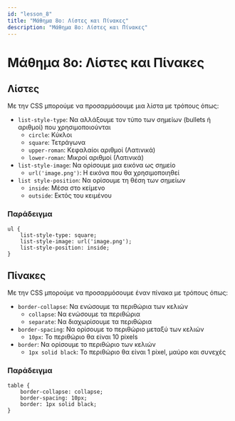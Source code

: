 ```yaml
---
id: "lesson_8"
title: "Μάθημα 8ο: Λίστες και Πίνακες"
description: "Μάθημα 8ο: Λίστες και Πίνακες"
---
```


# Μάθημα 8ο: Λίστες και Πίνακες

## Λίστες

Με την CSS μπορούμε να προσαρμόσουμε μια λίστα με τρόπους όπως:

* `list-style-type`: Να αλλάξουμε τον τύπο των σημείων (bullets ή αριθμοί) που χρησιμοποιούνται
    * `circle`: Κύκλοι
    * `square`: Τετράγωνα
    * `upper-roman`: Κεφαλαίοι αριθμοί (Λατινικά)
    * `lower-roman`: Μικροί αριθμοί (Λατινικά)
* `list-style-image`: Να ορίσουμε μια εικόνα ως σημείο
    * `url('image.png')`: Η εικόνα που θα χρησιμοποιηθεί
* `list style-position`: Να ορίσουμε τη θέση των σημείων
    * `inside`: Μέσα στο κείμενο
    * `outside`: Εκτός του κειμένου

### Παράδειγμα

```
ul {
    list-style-type: square;
    list-style-image: url('image.png');
    list-style-position: inside;
}
```

## Πίνακες

Με την CSS μπορούμε να προσαρμόσουμε έναν πίνακα με τρόπους όπως:

* `border-collapse`: Να ενώσουμε τα περιθώρια των κελιών
    * `collapse`: Να ενώσουμε τα περιθώρια
    * `separate`: Να διαχωρίσουμε τα περιθώρια
* `border-spacing`: Να ορίσουμε το περιθώριο μεταξύ των κελιών
    * `10px`: Το περιθώριο θα είναι 10 pixels
* `border`: Να ορίσουμε το περιθώριο των κελιών
    * `1px solid black`: Το περιθώριο θα είναι 1 pixel, μαύρο και συνεχές

### Παράδειγμα

```
table {
    border-collapse: collapse;
    border-spacing: 10px;
    border: 1px solid black;
}
```